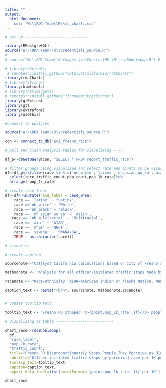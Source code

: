 ```yaml
---
title: ""
output:
  html_document:
    css: "W:\\RDA Team\\R\\cc_charts.css"
---
```

<!-- link to Google Font -->
<link href="https://fonts.googleapis.com/css2?family=Inter:wght@100;200;300;400;500;600;700;800;900&display=swap" rel="stylesheet">

```r

# set up -----------------------------

library(RPostgreSQL)
source("W:\\RDA Team\\R\\credentials_source.R")
# 
# source("W:\\RDA Team\\Packages\\rdaCharts\\HK\\R\\rdaBubblepop.R") # sourcing one of the visual files so I can get color codes

# library(devtools)
 # remotes::install_github("catalystcalifornia/rdaCharts")
library(rdaCharts)
# library(stringr)
library(htmltools) 
# library(htmlwidgets)
# remotes::install_github("jthomasmock/gtExtras")
library(gtExtras)
library(gt)
library(extrafont)
library(usethis)

#connect to postgres

source("W:\\RDA Team\\R\\credentials_source.R")

con <- connect_to_db("eci_fresno_ripa")

# pull and clean analysis tables for visualizing ----

df_p<-dbGetQuery(con, "SELECT * FROM report_traffic_race")

# filter groups being visualized and select rate and counts to be visualized
df<-df_p%>%filter(race %in% c("nh_white","latinx","nh_asian_wo_sa","aian","nhpi","nh_multiracial","nh_black","sswana"))%>%
  select(race,traffic_count,pop_count,pop_1k_rate)%>%
  arrange(-pop_1k_rate)

# create race label
df<-df%>%mutate(race_label = case_when(
    race == 'latinx' ~ "Latinx", 
    race =='nh_white' ~ 'White',
    race =='nh_black' ~ 'Black',
    race == 'nh_asian_wo_sa' ~ 'Asian',
   race == 'nh_multiracial' ~ 'Multiracial',
    race == 'aian' ~ 'AIAN',
    race == 'nhpi' ~ 'NHPI',
    race == 'sswana' ~ 'SWANA/SA', 
    TRUE ~ as.character(race)))

# visualize--------------------------

# create caption 

sourcenote<-"Catalyst California calculations based on City of Fresno's Police Stop Data (2022), catalystcalifornia.org, 2024. "

methodnote <- "Analysis for all officer-initiated traffic stops made by officers in 2022."

racenote <- "Race/ethnicity: AIAN=American Indian or Alaska Native, NHPI=Native Hawaiian or Pacific Islander, SWANA/SA=Southwest Asian (Middle Eastern) or North African, or South Asian."

caption_text <- paste("<br>", sourcenote, methodnote,racenote)


# create tooltip text

tooltip_text <- "Fresno PD stopped <b>{point.pop_1k_rate:.1f}</b> people they perceived as <b>{point.race_label}</b> for traffic violations for every 1K {point.race_label} people in Fresno City. A total of <b>{point.traffic_count:.0f}</b> people stopped."

# Visualizing as table --------------------------

chart_race<-rdaBubblepop(
  df,
  "race_label",
  "pop_1k_rate",
  "traffic_count",
  title="Fresno PD Disproportionately Stops People They Perceive as Black or SWANA/SA For Traffic Reasons",
  subtitle="Officer-initiated traffic stops by perceived race per 1K people of same race",
  tooltip_text=tooltip_text,
  caption=caption_text,
  export_data_label=list(pointFormat='{point.pop_1k_rate:.1f} per 1K'))

```

```r

chart_race

```
<script>
  widg = document.getElementsByClassName('html-widget'); //find widgets
  for (let i = 0; i < widg.length; i++) { //loop through
    document.getElementsByClassName('highchart')[i].style.width = '100%'; //adjust width
    document.getElementsByClassName('highchart')[i].style.height = '100%'; //adjust height
  }
</script>